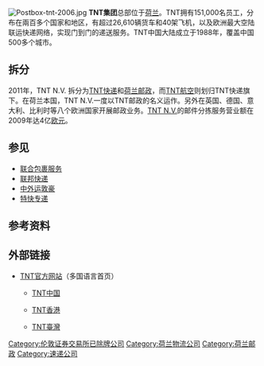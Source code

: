 {{article issues
|
{{Expand|time=2010-07-21T02:35:16+00:00}}
{{Expert|time=2012-07-25T04:34:00+00:00}}
}}
{{Infobox company
| company_name  = TNT货运
| company_logo  = [[Image:TNT_Express_Logo.svg|200px]]
| company_type  = [[Naamloze_vennootschap|Naamloze vennootschap]]
| defunct       = 2011年5月
| fate          = 拆分
| successor     = [[PostNL|PostNL]]、[[天遞|TNT Express]]
| foundation    = 1996 (1946 in Australia as Thomas Nationwide Transport and 1752 in the Netherlands as Statenpost)
| location      = [[荷兰|荷兰]][[霍夫多普|霍夫多普]]
| key_people    = Peter Bakker <small>([[chief_executive_officer|CEO]])</small>, Piet Klaver <small>([[Chair_(official)|Chairman]] of the [[supervisory_board|supervisory board]])</small>
| services      = [[特快专递|特快]]、{{tsl|en|Package delivery|包裹遞送|包裹}}與[[郵件|郵件]] [[宅配|宅配]]服務、[[包機|包機]]
| homepage      = [http://www.tnt.com/ www.tnt.com]
| industry      = [[运输|运输]]、 [[分銷|分銷]]
| revenue       = € 113.29亿 <small>(2010)</small><ref name="AR2010">{{cite web|url=http://group.tnt.com/Images/TNT-Annual-Report-2010_tcm177-540040.pdf|title=Annual Report 2010|accessdate=|publisher=TNT|deadurl=yes|archiveurl=https://web.archive.org/web/20110409151638/http://group.tnt.com/Images/TNT-Annual-Report-2010_tcm177-540040.pdf|archivedate=2011-04-09}}</ref>
| operating_income  =  € 6.60亿<small>(2010)</small><ref name="AR2010" />
| net_income        =  € 3.47亿<small>(2010)</small><ref name="AR2010" />
| num_employees     =  156,128 <small>(2011)</small><ref name="AR2010" />
| intl              =  yes
}}

[[File:Postbox-tnt-2006.jpg|thumb]]
'''TNT集团'''总部位于[[荷兰|荷兰]]。TNT拥有151,000名员工，分布在兩百多个国家和地区，有超过26,610辆货车和40架飞机，以及欧洲最大空陆联运快递网络，实现门到门的递送服务。TNT中国大陆成立于1988年，覆盖中国500多个城市。

== 拆分 ==
2011年，TNT N.V. 拆分为[[TNT快递|TNT快递]]和[[荷兰邮政|荷兰邮政]]，而[[TNT航空|TNT航空]]则划归TNT快递旗下。在荷兰本国，TNT N.V.一度以TNT邮政的名义运作。另外在英国、德国、意大利、比利时等八个欧洲国家开展邮政业务。[[TNT_N.V.|TNT N.V.]]的邮件分拣服务营业额在2009年达4亿[[欧元|欧元]]。
{{Tijdlijn PTT}}

==参见==
*[[联合包裹服务|联合包裹服务]]
*[[联邦快递|联邦快递]]
*[[中外运敦豪|中外运敦豪]]
*[[特快专递|特快专递]]

==参考资料==
<references/>

==外部链接==
*[http://www.tnt.com TNT官方网站]{{Wayback|url=http://www.tnt.com/ |date=20110430203048 }}（多国语言首页）
**{{flagicon|CHN}}[https://www.tnt.com/express/zh_cn/site/home.html TNT中国]{{Wayback|url=https://www.tnt.com/express/zh_cn/site/home.html |date=20170407144212 }}
**{{flagicon|HKG}}[https://www.tnt.com/express/zh_hk/site/home.html TNT香港]{{Wayback|url=https://www.tnt.com/express/zh_hk/site/home.html |date=20170407054240 }}
**{{flagicon|TWN}}[https://www.tnt.com/express/zh_tw/site/home.html TNT臺灣]{{Wayback|url=https://www.tnt.com/express/zh_tw/site/home.html |date=20170404003739 }}

{{AEX companies}}
[[Category:伦敦证券交易所已除牌公司|Category:伦敦证券交易所已除牌公司]]
[[Category:荷兰物流公司|Category:荷兰物流公司]]
[[Category:荷兰邮政|Category:荷兰邮政]]
[[Category:速递公司|Category:速递公司]]